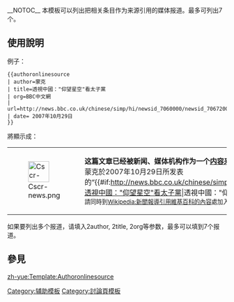 <includeonly>__NOTOC__{{esoteric}}</includeonly><noinclude>{{template doc page viewed directly}}</noinclude>
本模板可以列出把相关条目作为来源引用的媒体报道。最多可列出7个。
==使用說明==

例子：
<pre>
{{authoronlinesource
| author=蒙克 
| title=透視中國："仰望星空"看太子黨 
| org=BBC中文網 
| url=http://news.bbc.co.uk/chinese/simp/hi/newsid_7060000/newsid_7067200/7067276.stm 
| date= 2007年10月29日
}}
</pre>

將顯示成：
{| class="messagebox standard-talk" style="font-size:95%"
|-
|[[File:Cscr-news.png|48px|center]]
|'''这篇文章已经被新闻、媒体机构作为一个[[Wikipedia:新闻报道引用维基百科的内容|内容来源]]所引用。'''引用这个条目的文章是：<br>蒙克於2007年10月29日所发表的“{{#if:http://news.bbc.co.uk/chinese/simp/hi/newsid_7060000/newsid_7067200/7067276.stm|[http://news.bbc.co.uk/chinese/simp/hi/newsid_7060000/newsid_7067200/7067276.stm 透視中國："仰望星空"看太子黨]|透視中國："仰望星空"看太子黨}}”，來自《[[BBC中文網]]》。<br /><span style="font-size:smaller;">請同時到[[Wikipedia:新聞報導引用維基百科的內容]]處加入有關資料。（為免[[Wikipedia:自我參照|自我參照]]，本模板僅限於放在條目[[wikipedia:討論頁|討論頁]]的頁頂。）</span><!-- [[MediaWiki:Source| ]]-->
|} <!-- [[{{CURRENTMONTHNAME}} {{CURRENTDAY}}]], [[{{CURRENTYEAR}}]] -->
如果要列出多个报道，请填入2author, 2title, 2org等参数，最多可以填到7个报道。
==參見==
{{InPrint}}
<includeonly>
[[Category:辅助模板]]
[[Category:討論頁模板]]
[[Category:被媒体引用的条目| ]]

[[zh-yue:Template:Authoronlinesource]]
</includeonly>